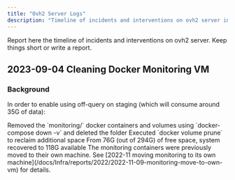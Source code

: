 ```yaml
---
title: "Ovh2 Server Logs"
description: "Timeline of incidents and interventions on ovh2 server including Docker container management, storage optimization, and system monitoring infrastructure changes with detailed space calculations."
---
```



<Callout type="info">
  Report here the timeline of incidents and interventions on ovh2 server. Keep
  things short or write a report.
</Callout>

## 2023-09-04 Cleaning Docker Monitoring VM

<Card title="Storage Optimization" description="Reclaimed disk space by removing monitoring containers moved to dedicated machine">

### Background

In order to enable using off-query on staging (which will consume around 35G of data):

<Steps>
  <Step title="Remove Monitoring Containers">
    Removed the `monitoring/` docker containers and volumes using
    `docker-compose down -v` and deleted the folder
  </Step>

  <Step title="Clean Docker Volumes">
    Executed `docker volume prune` to reclaim additional space
  </Step>

  <Step title="Space Reclaimed">
    From 76G (out of 294G) of free space, system recovered to 118G available
  </Step>
</Steps>

<Callout type="info">
  The monitoring containers were previously moved to their own machine. See
  [2022-11 moving monitoring to its own
  machine](/docs/Infra/reports/2022/2022-11-09-monitoring-move-to-own-vm) for
  details.
</Callout>

</Card>
